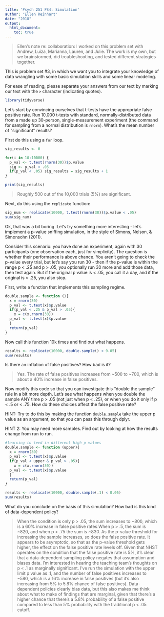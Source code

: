 ```yaml
---
title: 'Psych 251 PS4: Simulation'
author: "Ellen Reinhart"
date: "2018"
output: 
  html_document:
    toc: true
---
```


>Ellen's note re: collaboration: I worked on this problem set with Andrew, Luiza, Marianna, Lauren, and Julie. The work is my own, but we brainstormed, did troubleshooting, and tested different strategies together. 

This is problem set #3, in which we want you to integrate your knowledge of data wrangling with some basic simulation skills and some linear modeling.

For ease of reading, please separate your answers from our text by marking our text with the `>` character (indicating quotes). 

```r
library(tidyverse)
```

Let's start by convincing ourselves that t-tests have the appropriate false positive rate. Run 10,000 t-tests with standard, normally-distributed data from a made up 30-person, single-measurement experiment (the command for sampling from a normal distribution is `rnorm`). What's the mean number of "significant" results?

First do this using a `for` loop.

```r
sig_results <- 0

for(i in 10:10000) {
  p_val <- t.test(rnorm(30))$p.value
  sig <- p_val < .05
  if(p_val < .05) sig_results = sig_results + 1
}

print(sig_results)
```

> Roughly 500 out of the 10,000 trials (5%) are significant. 

Next, do this using the `replicate` function:

```r

sig_num <- replicate(10000, t.test(rnorm(30))$p.value < .05)
sum(sig_num)

```

Ok, that was a bit boring. Let's try something more interesting - let's implement a p-value sniffing simulation, in the style of Simons, Nelson, & Simonsohn (2011).

Consider this scenario: you have done an experiment, again with 30 participants (one observation each, just for simplicity). The question is whether their performance is above chance. You aren't going to check the p-value every trial, but let's say you run 30 - then if the p-value is within the range p < .25 and p > .05, you optionally run 30 more and add those data, then test again. But if the original p value is < .05, you call it a day, and if the original is > .25, you also stop.  

First, write a function that implements this sampling regime.

```r
double.sample <- function (){
  x = rnorm(30)
  p_val <- t.test(x)$p.value
  if(p_val < .25 & p_val > .05){
    x = c(x,rnorm(30))
  p_val <- t.test(x)$p.value  
  }
  return(p_val)
}
```

Now call this function 10k times and find out what happens. 

```r

results <- replicate(10000, double.sample() < 0.05)
sum(results)

```

Is there an inflation of false positives? How bad is it?

> Yes. The rate of false positives increases from ~500 to ~700, which is about a 40% increase in false positives. 

Now modify this code so that you can investigate this "double the sample" rule in a bit more depth. Let's see what happens when you double the sample ANY time p > .05 (not just when p < .25), or when you do it only if p < .5 or < .75. How do these choices affect the false positive rate?

HINT: Try to do this by making the function `double.sample` take the upper p value as an argument, so that you can pass this through dplyr.

HINT 2: You may need more samples. Find out by looking at how the results change from run to run.

```r
#learning to feed in different high p values 
double.sample <- function (upper){
  x = rnorm(30)
  p_val <- t.test(x)$p.value
  if(p_val < upper & p_val > .05){
    x = c(x,rnorm(30))
  p_val <- t.test(x)$p.value  
  }
  return(p_val)
}

results <- replicate(10000, double.sample(.1) < 0.05)
sum(results)
```

What do you conclude on the basis of this simulation? How bad is this kind of data-dependent policy?

> When the condition is only p > .05, the sum increases to ~800, which is a 60% increase in false positive rates.When p > .5, the sum is ~820, and when p > .75 the sum is ~830. As the p-value threshold for increasing the sample increases, so does the false positive rate. It appears to be asymptotic, so that as the p-value threshold gets higher, the effect on the false positive rate levels off. Given that NHST operates on the condition that the false positive rate is 5%, it's clear that a data-dependent sampling policy negates that assumption and biases data. I'm interested in hearing the teaching team's thoughts on p < .1 as marginally significant. I've run the simulation with the upper limit p value as .1, and the number of false positives increases to ~580, which is a 16% increase in false positives (but it's also increasing from 5% to 5.8% chance of false positives). Data-dependent policies clearly bias data, but this also makes me think about what to make of findings that are marginal, given that there's a higher chance that there's a 5.8% probability of a false positive compared to less than 5% probability with the traditional p < .05 cutoff. 



















